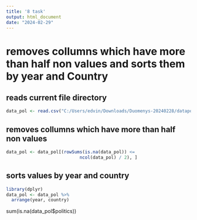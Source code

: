 ---
title: '8 task'
output: html_document
date: "2024-02-29"
---


# removes collumns which have more than half non values and sorts them by year and Country

## reads current file directory
```{r}
data_pol <- read.csv("C:/Users/edvin/Downloads/Duomenys-20240228/datapol.csv")
```
## removes collumns which have more than half non values
```{r}
data_pol <- data_pol[(rowSums(is.na(data_pol)) <=
                            ncol(data_pol) / 2), ]
```
## sorts values by year and country
```{r}
library(dplyr)
data_pol <- data_pol %>%
  arrange(year, country)
```

sum(is.na(data_pol$politics))

